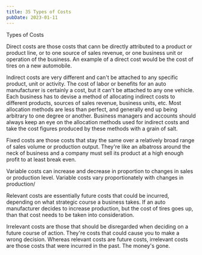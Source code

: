 ```yaml
---
title: 35 Types of Costs
pubDate: 2023-01-11
---
```


Types of Costs

Direct costs are those costs that cann be directly attributed to a product or product line, or to one source of sales revenue, or one business unit or operation of the business. An example of a direct cost would be the cost of tires on a new automobile.

Indirect costs are very different and can't be attached to any specific product, unit or activity. The cost of labor or benefits for an auto manufacturer is certainly a cost, but it can't be attached to any one vehicle. Each business has to devise a method of allocating indirect costs to different products, sources of sales revenue, business units, etc. Most allocation methods are less than perfect, and generally end up being arbitrary to one degree or another. Business managers and accounts should always keep an eye on the allocation methods used for indirect costs and take the cost figures produced by these methods with a grain of salt. 

Fixed costs are those costs that stay the same over a relatively broad range of sales volume or production output. They're like an albatross around the neck of business and a company must sell its product at a high enough profit to at least break even.

Variable costs can increase and decrease in proportion to changes in sales or production level. Variable costs vary proportionately with changes in production/

Relevant costs are essentially future costs that could be incurred, depending on what strategic course a business takes. If an auto manufacturer decides to increase production, but the cost of tires goes up, than that cost needs to be taken into consideration.

Irrelevant costs are those that should be disregarded when deciding on a future course of action. They're costs that could cause you to make a wrong decision. Whereas relevant costs are future costs, irrelevant costs are those costs that were incurred in the past. The money's gone.